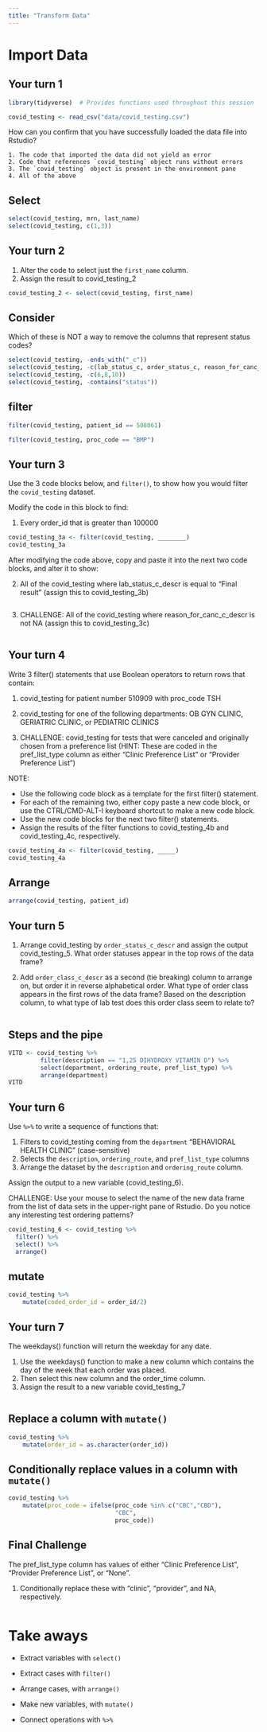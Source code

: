 ```yaml
---
title: "Transform Data"
---
```


# Import Data

## Your turn 1

```r
library(tidyverse)  # Provides functions used throughout this session

covid_testing <- read_csv("data/covid_testing.csv")
```

How can you confirm that you have successfully loaded the data file into Rstudio?

	1. The code that imported the data did not yield an error
	2. Code that references `covid_testing` object runs without errors
	3. The `covid_testing` object is present in the environment pane
	4. All of the above

## Select

```r
select(covid_testing, mrn, last_name)
select(covid_testing, c(1,3))
```

## Your turn 2

1. Alter the code to select just the `first_name` column.
2. Assign the result to covid_testing_2

```r
covid_testing_2 <- select(covid_testing, first_name)
```

## Consider

Which of these is NOT a way to remove the columns that represent status codes?

```r
select(covid_testing, -ends_with("_c"))
select(covid_testing, -c(lab_status_c, order_status_c, reason_for_canc_c))
select(covid_testing, -c(6,8,10))
select(covid_testing, -contains("status"))
```

## filter

```r
filter(covid_testing, patient_id == 508061)
```

```r
filter(covid_testing, proc_code == "BMP")
```

## Your turn 3

Use the 3 code blocks below, and `filter()`, to show how you would filter the `covid_testing` dataset.

Modify the code in this block to find:

1. Every order_id that is greater than 100000
```r
covid_testing_3a <- filter(covid_testing, ________)
covid_testing_3a
```

After modifying the code above, copy and paste it into the next two code blocks, and alter it to show:

2. All of the covid_testing where lab_status_c_descr is equal to "Final result" (assign this to covid_testing_3b)
```r

```

3. CHALLENGE: All of the covid_testing where reason_for_canc_c_descr is not NA (assign this to covid_testing_3c)
```r

```

## Your turn 4

Write 3 filter() statements that use Boolean operators to return rows that contain:

1. covid_testing for patient number 510909 with proc_code TSH 

2. covid_testing for one of the following departments: OB GYN CLINIC, GERIATRIC CLINIC, or PEDIATRIC CLINICS

3. CHALLENGE: covid_testing for tests that were canceled and originally chosen from a preference list (HINT: These are coded in the pref_list_type column as either "Clinic Preference List" or "Provider Preference List")

NOTE: 

* Use the following code block as a template for the first filter() statement. 
* For each of the remaining two, either copy paste a new code block, or use the CTRL/CMD-ALT-I keyboard shortcut to make a new code block. 
* Use the new code blocks for the next two filter() statements. 
* Assign the results of the filter functions to covid_testing_4b and covid_testing_4c, respectively. 

```r
covid_testing_4a <- filter(covid_testing, _____)
covid_testing_4a
```

## Arrange

```r
arrange(covid_testing, patient_id)
```

## Your turn 5

1. Arrange covid_testing by `order_status_c_descr` and assign the output covid_testing_5. 
What order statuses appear in the top rows of the data frame?

2. Add `order_class_c_descr` as a second (tie breaking) column to arrange on, but order it in reverse alphabetical order. 
What type of order class appears in the first rows of the data frame? Based on the description column, to what type of lab test does this order class seem to relate to?

```r

```


## Steps and the pipe

```r
VITD <- covid_testing %>%
		 filter(description == "1,25 DIHYDROXY VITAMIN D") %>%
		 select(department, ordering_route, pref_list_type) %>%
		 arrange(department)
VITD
```

## Your turn 6

Use `%>%` to write a sequence of functions that: 

1. Filters to covid_testing coming from the `department` "BEHAVIORAL HEALTH CLINIC" (case-sensitive)
2. Selects the `description`, `ordering_route`, and `pref_list_type` columns  
3. Arrange the dataset by the `description` and `ordering_route` column.

Assign the output to a new variable (covid_testing_6).

CHALLENGE: Use your mouse to select the name of the new data frame from the list of data sets in the upper-right pane of Rstudio. Do you notice any interesting test ordering patterns?

```r
covid_testing_6 <- covid_testing %>% 
  filter() %>% 
  select() %>% 
  arrange()
```


## mutate

```r
covid_testing %>%
	mutate(coded_order_id = order_id/2)
```

## Your turn 7

The weekdays() function will return the weekday for any date.

1. Use the weekdays() function to make a new column which contains the day of the week that each order was placed.
2. Then select this new column and the order_time column.
3. Assign the result to a new variable covid_testing_7


```r

```


## Replace a column with `mutate()`

```r
covid_testing %>%
	mutate(order_id = as.character(order_id))
```

## Conditionally replace values in a column with `mutate()`

```r
covid_testing %>%
	mutate(proc_code = ifelse(proc_code %in% c("CBC","CBD"), 
	                          "CBC", 
	                          proc_code)) 
```

## Final Challenge

The pref_list_type column has values of either "Clinic Preference List", "Provider Preference List", or "None".

1. Conditionally replace these with "clinic", "provider", and NA, respectively.

```r

```


# Take aways

* Extract variables with `select()`  
* Extract cases with `filter()`  
* Arrange cases, with `arrange()`  

* Make new variables, with `mutate()`  

* Connect operations with `%>%`  

